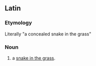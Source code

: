 ==Latin==
===Etymology===
Literally "a concealed snake in the grass"

===Noun===
{{infl|la|noun|head=[[lateo|latet]] [[anguis]] in [[herba]]}}

# a [[snake in the grass]].